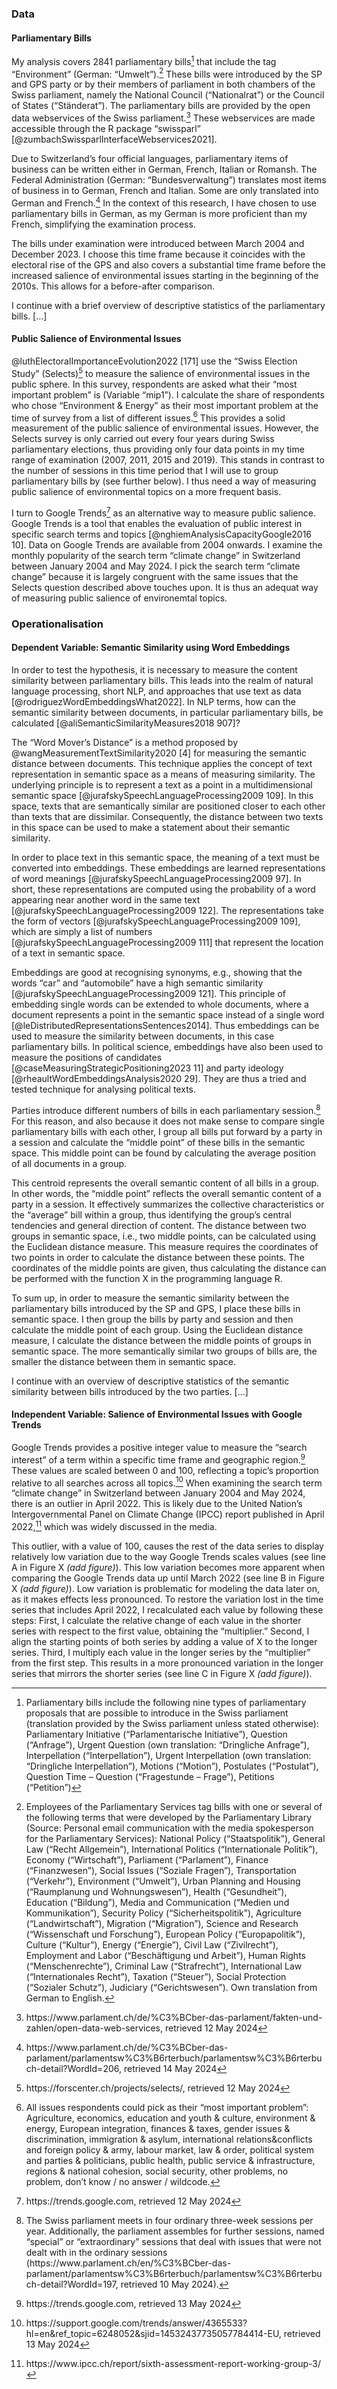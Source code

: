 ### Data

<!--
Step 1: State what data you use and why. Justify your choice of data. Cite the data and say where it is available
-->

#### Parliamentary Bills
My analysis covers 2841 parliamentary bills^[Parliamentary bills include the following nine types of parliamentary proposals that are possible to introduce in the Swiss parliament (translation provided by the Swiss parliament unless stated otherwise): Parliamentary Initiative (“Parlamentarische Initiative”), Question (“Anfrage”), Urgent Question (own translation: “Dringliche Anfrage”), Interpellation (“Interpellation”), Urgent Interpellation (own translation: “Dringliche Interpellation”), Motions (“Motion”), Postulates (“Postulat”), Question Time – Question (“Fragestunde – Frage”), Petitions (“Petition”)] that include the tag “Environment” (German: “Umwelt”).^[Employees of the Parliamentary Services tag bills with one or several of the following terms that were developed by the Parliamentary Library (Source: Personal email communication with the media spokesperson for the Parliamentary Services): National Policy ("Staatspolitik"), General Law ("Recht Allgemein"), International Politics ("Internationale Politik"), Economy ("Wirtschaft"), Parliament ("Parlament"), Finance ("Finanzwesen"), Social Issues ("Soziale Fragen"), Transportation ("Verkehr"), Environment ("Umwelt"), Urban Planning and Housing ("Raumplanung und Wohnungswesen"), Health ("Gesundheit"), Education ("Bildung"), Media and Communication ("Medien und Kommunikation"), Security Policy ("Sicherheitspolitik"), Agriculture ("Landwirtschaft"), Migration ("Migration"), Science and Research ("Wissenschaft und Forschung"), European Policy ("Europapolitik"), Culture ("Kultur"), Energy ("Energie"), Civil Law ("Zivilrecht"), Employment and Labor ("Beschäftigung und Arbeit"), Human Rights ("Menschenrechte"), Criminal Law ("Strafrecht"), International Law ("Internationales Recht"), Taxation ("Steuer"), Social Protection ("Sozialer Schutz"), Judiciary ("Gerichtswesen”). Own translation from German to English.] These bills were introduced by the SP and GPS party or by their members of parliament in both chambers of the Swiss parliament, namely the National Council (“Nationalrat”) or the Council of States (“Ständerat”). The parliamentary bills are provided by the open data webservices of the Swiss parliament.^[https://www.parlament.ch/de/%C3%BCber-das-parlament/fakten-und-zahlen/open-data-web-services, retrieved 12 May 2024] These webservices are made accessible through the R package “swissparl” [@zumbachSwissparlInterfaceWebservices2021].

Due to Switzerland’s four official languages, parliamentary items of business can be written either in German, French, Italian or Romansh. The Federal Administration (German: “Bundesverwaltung”) translates most items of business in  to German, French and Italian. Some are only translated into German and French.^[https://www.parlament.ch/de/%C3%BCber-das-parlament/parlamentsw%C3%B6rterbuch/parlamentsw%C3%B6rterbuch-detail?WordId=206, retrieved 14 May 2024] In the context of this research, I have chosen to use parliamentary bills in German, as my German is more proficient than my French, simplifying the examination process.

The bills under examination were introduced between March 2004 and December 2023. I choose this time frame because it coincides with the electoral rise of the GPS and also covers a substantial time frame before the increased salience of environmental issues starting in the beginning of the 2010s. This allows for a before-after comparison.

I continue with a brief overview of descriptive statistics of the parliamentary bills. […]

<!--
- EDA
	- number of all/environmental bills over time
	- number of SP/GPS bills over time
	- show number of bills by party strength; divide number of bills from a party by seats in parliament
	- word counts of different groups of bills over time to show that the bills are roughly all the same length
-->

#### Public Salience of Environmental Issues
@luthElectoralImportanceEvolution2022 [171] use the “Swiss Election Study” (Selects)^[https://forscenter.ch/projects/selects/, retrieved 12 May 2024] to measure the salience of environmental issues in the public sphere. In this survey, respondents are asked what their “most important problem” is (Variable “mip1”). I calculate the share of respondents who chose “Environment & Energy” as their most important problem at the time of survey from a list of different issues.^[All issues respondents could pick as their “most important problem”: Agriculture, economics, education and youth & culture, environment & energy, European integration, finances & taxes, gender issues & discrimination, immigration & asylum, international relations&conflicts and foreign policy & army, labour market, law & order, political system and parties & politicians, public health, public service & infrastructure, regions & national cohesion, social security, other problems, no problem, don’t know / no answer / wildcode.] This provides a solid measurement of the public salience of environmental issues. However, the Selects survey is only carried out every four years during Swiss parliamentary elections, thus providing only four data points in my time range of examination (2007, 2011, 2015 and 2019). This stands in contrast to the number of sessions in this time period that I will use to group parliamentary bills by (see further below). I thus need a way of measuring public salience of environmental topics on a more frequent basis.

I turn to Google Trends^[https://trends.google.com, retrieved 12 May 2024] as an alternative way to measure public salience. Google Trends is a tool that enables the evaluation of public interest in specific search terms and topics [@nghiemAnalysisCapacityGoogle2016 10]. Data on Google Trends are available from 2004 onwards. I examine the monthly popularity of the search term “climate change” in Switzerland between January 2004 and May 2024. I pick the search term “climate change” because it is largely congruent with the same issues that the Selects question described above touches upon. It is thus an adequat way of measuring public salience of environemtal topics.

<!--
compare selects with google trends
A brief comparison of both measures show that both Selects and Google Trends generally follow a similar trend line on environmental issues. This underlines the legitimacy of using Google Trends as a way of measuring public salience of environmental topics.
[Add plot from 08_google_trends.R]
-->


### Operationalisation
<!--
Step 2: Measurement – if you create a new measure using the data, explain how you do so. This could include describing coding procedures, the creation of an index, or other forms of measurement.
-->

#### Dependent Variable: Semantic Similarity using Word Embeddings
In order to test the hypothesis, it is necessary to measure the content similarity between parliamentary bills. This leads into the realm of natural language processing, short NLP, and approaches that use text as data [@rodriguezWordEmbeddingsWhat2022]. In NLP terms, how can the semantic similarity between documents, in particular parliamentary bills, be calculated [@aliSemanticSimilarityMeasures2018 907]?

The “Word Mover's Distance” is a method proposed by @wangMeasurementTextSimilarity2020 [4] for measuring the semantic distance between documents. This technique applies the concept of text representation in semantic space as a means of measuring similarity. The underlying principle is to represent a text as a point in a multidimensional semantic space [@jurafskySpeechLanguageProcessing2009 109]. In this space, texts that are semantically similar are positioned closer to each other than texts that are dissimilar. Consequently, the distance between two texts in this space can be used to make a statement about their semantic similarity.

In order to place text in this semantic space, the meaning of a text must be converted into embeddings. These embeddings are learned representations of word meanings [@jurafskySpeechLanguageProcessing2009 97]. In short, these representations are computed using the probability of a word appearing near another word in the same text [@jurafskySpeechLanguageProcessing2009 122]. The representations take the form of vectors [@jurafskySpeechLanguageProcessing2009 109], which are simply a list of numbers [@jurafskySpeechLanguageProcessing2009 111] that represent the location of a text in semantic space.

Embeddings are good at recognising synonyms, e.g., showing that the words “car” and “automobile” have a high semantic similarity [@jurafskySpeechLanguageProcessing2009 121]. This principle of embedding single words can be extended to whole documents, where a document represents a point in the semantic space instead of a single word [@leDistributedRepresentationsSentences2014]. Thus embeddings can be used to measure the similarity between documents, in this case parliamentary bills. In political science, embeddings have also been used to measure the positions of candidates [@caseMeasuringStrategicPositioning2023 11] and party ideology [@rheaultWordEmbeddingsAnalysis2020 29]. They are thus a tried and tested technique for analysing political texts. 

Parties introduce different numbers of bills in each parliamentary session.^[The Swiss parliament meets in four ordinary three-week sessions per year. Additionally, the parliament assembles for further sessions, named “special” or “extraordinary” sessions that deal with issues that were not dealt with in the ordinary sessions (https://www.parlament.ch/en/%C3%BCber-das-parlament/parlamentsw%C3%B6rterbuch/parlamentsw%C3%B6rterbuch-detail?WordId=197, retrieved 10 May 2024).] For this reason, and also because it does not make sense to compare single parliamentary bills with each other, I group all bills put forward by a party in a session and calculate the “middle point” of these bills in the semantic space. This middle point can be found by calculating the average position of all documents in a group.

This centroid represents the overall semantic content of all bills in a group. In other words, the “middle point” reflects the overall semantic content of a party in a session. It effectively summarizes the collective characteristics or the “average” bill within a group, thus identifying the group’s central tendencies and general direction of content. The distance between two groups in semantic space, i.e., two middle points, can be calculated using the Euclidean distance measure. This measure requires the coordinates of two points in order to calculate the distance between these points. The coordinates of the middle points are given, thus calculating the distance can be performed with the function X in the programming language R.

To sum up, in order to measure the semantic similarity between the parliamentary bills introduced by the SP and GPS, I place these bills in semantic space. I then group the bills by party and session and then calculate the middle point of each group. Using the Euclidean distance measure, I calculate the distance between the middle points of groups in semantic space. The more semantically similar two groups of bills are, the smaller the distance between them in semantic space.

I continue with an overview of descriptive statistics of the semantic similarity between bills introduced by the two parties. […]

<!--
- EDA
	- descriptive statistics of distance between the two parties
	- measuring distance between SP and greens over time 
		- on all topics: distance is constant
		- on environmental topics: distance decreases
		- differentiate between bills that only have the tag “environment” and bills with the most common co-tag, e.g. “environment” and “finance” 
	- does one party move closer to the other party or do both parties move?

- nice to have: show difference between grouped by session and grouped by year, as there are outlier session where only few bills are introduced; maybe also filter out “Sondersessionen”, as these are very short and sometimes only cover a certain topic
-->

#### Independent Variable: Salience of Environmental Issues with Google Trends
Google Trends provides a positive integer value to measure the “search interest” of a term within a specific time frame and geographic region.^[https://trends.google.com, retrieved 13 May 2024] These values are scaled between 0 and 100, reflecting a topic's proportion relative to all searches across all topics.^[https://support.google.com/trends/answer/4365533?hl=en&ref_topic=6248052&sjid=14532437735057784414-EU, retrieved 13 May 2024] When examining the search term "climate change" in Switzerland between January 2004 and May 2024, there is an outlier in April 2022. This is likely due to the United Nation’s Intergovernmental Panel on Climate Change (IPCC) report published in April 2022,^[https://www.ipcc.ch/report/sixth-assessment-report-working-group-3/] which was widely discussed in the media.

This outlier, with a value of 100, causes the rest of the data series to display relatively low variation due to the way Google Trends scales values (see line A in Figure X _(add figure)_). This low variation becomes more apparent when comparing the Google Trends data up until March 2022 (see line B in Figure X _(add figure)_). Low variation is problematic for modeling the data later on, as it makes effects less pronounced. To restore the variation lost in the time series that includes April 2022, I recalculated each value by following these steps: First, I calculate the relative change of each value in the shorter series with respect to the first value, obtaining the "multiplier." Second, I align the starting points of both series by adding a value of X to the longer series. Third, I multiply each value in the longer series by the "multiplier" from the first step. This results in a more pronounced variation in the longer series that mirrors the shorter series (see line C in Figure X _(add figure)_).